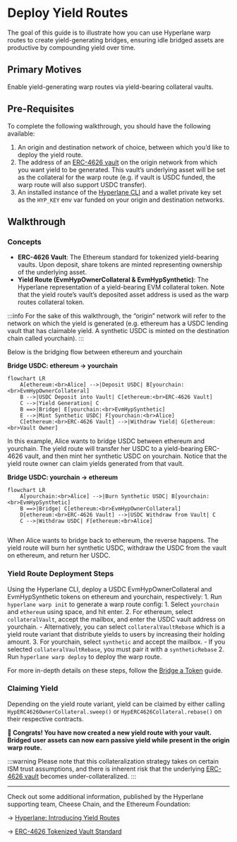 # Deploy Yield Routes

The goal of this guide is to illustrate how you can use Hyperlane warp routes to create yield-generating bridges, ensuring idle bridged assets are productive by compounding yield over time.

## Primary Motives

Enable yield-generating warp routes via yield-bearing collateral vaults.

## Pre-Requisites

To complete the following walkthrough, you should have the following available:

1. An origin and destination network of choice, between which you’d like to deploy the yield route.
2. The address of an [ERC-4626 vault](https://ethereum.org/en/developers/docs/standards/tokens/erc-4626/) on the origin network from which you want yield to be generated. This vault’s underlying asset will be set as the collateral for the warp route (e.g. if vault is USDC funded, the warp route will also support USDC transfer).
3. An installed instance of the [Hyperlane CLI](https://docs.hyperlane.xyz/docs/reference/cli) and a wallet private key set as the `HYP_KEY` env var funded on your origin and destination networks.

## Walkthrough

### Concepts

- **ERC-4626 Vault**: The Ethereum standard for tokenized yield-bearing vaults. Upon deposit, share tokens are minted representing ownership of the underlying asset.
- **Yield Route (EvmHypOwnerCollateral & EvmHypSynthetic)**: The Hyperlane representation of a yield-bearing EVM collateral token. Note that the yield route’s vault’s deposited asset address is used as the warp routes collateral token.

:::info
For the sake of this walkthrough, the “origin” network will refer to the network on which the yield is generated (e.g. ethereum has a USDC lending vault that has claimable yield. A synthetic USDC is minted on the destination chain called yourchain).
:::

Below is the bridging flow between ethereum and yourchain

**Bridge USDC: ethereum → yourchain**

```mermaid
flowchart LR
    A[ethereum:<br>Alice] -->|Deposit USDC| B[yourchain:<br>EvmHypOwnerCollateral]
    B -->|USDC Deposit into Vault| C[ethereum:<br>ERC-4626 Vault]
    C -->|Yield Generation| C
    B ==>|Bridge| E[yourchain:<br>EvmHypSynthetic]
    E -->|Mint Synthetic USDC| F[yourchain:<br>Alice]
    C[ethereum:<br>ERC-4626 Vault] -->|Withdraw Yield| G[ethereum:<br>Vault Owner]
```
In this example, Alice wants to bridge USDC between ethereum and yourchain. The yield route will transfer her USDC to a yield-bearing ERC-4626 vault, and then mint her synthetic USDC on yourchain. Notice that the yield route owner can claim yields generated from that vault.

**Bridge USDC: yourchain → ethereum**

```mermaid
flowchart LR
    A[yourchain:<br>Alice] -->|Burn Synthetic USDC| B[yourchain:<br>EvmHypSynthetic]
    B ==>|Bridge| C[ethereum:<br>EvmHypOwnerCollateral]
    D[ethereum:<br>ERC-4626 Vault] -->|USDC Withdraw from Vault| C
    C -->|Withdraw USDC| F[ethereum:<br>Alice]
    
```
When Alice wants to bridge back to ethereum, the reverse happens. The yield route will burn her synthetic USDC, withdraw the USDC from the vault on ethereum, and return her USDC.

### Yield Route Deployment Steps

Using the Hyperlane CLI, deploy a USDC EvmHypOwnerCollateral and EvmHypSynthetic tokens on ethereum and yourchain, respectively:
    1. Run `hyperlane warp init` to generate a warp route config:
        1. Select `yourchain` and `ethereum` using space, and hit enter.
        2. For ethereum, select `collateralVault`, accept the mailbox, and enter the USDC vault address on yourchain.
            - Alternatively, you can select `collateralVaultRebase` which is a yield route variant that distribute yields to users by increasing their holding amount.
        3. For yourchain, select `synthetic` and accept the mailbox.
            - If you selected `collateralVaultRebase`, you must pair it with a `syntheticRebase`
    2. Run `hyperlane warp deploy` to deploy the warp route.

For more in-depth details on these steps, follow the [Bridge a Token](/docs/guides/deploy-warp-route) guide.

### Claiming Yield
Depending on the yield route variant, yield can be claimed by either calling `HypERC4626OwnerCollateral.sweep()` or `HypERC4626Collateral.rebase()` on their respective contracts.

**🎉 Congrats! You have now created a new yield route with your vault. Bridged user assets can now earn passive yield while present in the origin warp route.**

:::warning
Please note that this collateralization strategy takes on certain ISM trust assumptions, and there is inherent risk that the underlying [ERC-4626 vault](https://ethereum.org/en/developers/docs/standards/tokens/erc-4626/) becomes under-collateralized.
:::

---

Check out some additional information, published by the Hyperlane supporting team, Cheese Chain, and the Ethereum Foundation:

→ [Hyperlane: Introducing Yield Routes](https://medium.com/hyperlane/introducing-yield-routes-f7e8fd091443)

→ [ERC-4626 Tokenized Vault Standard](https://ethereum.org/en/developers/docs/standards/tokens/erc-4626/)
